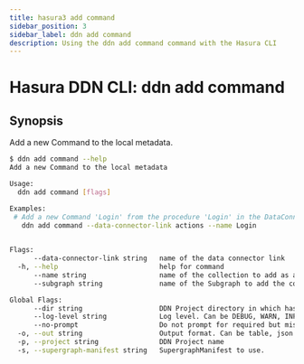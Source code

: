 ```yaml
---
title: hasura3 add command
sidebar_position: 3
sidebar_label: ddn add command
description: Using the ddn add command command with the Hasura CLI
---
```


# Hasura DDN CLI: ddn add command 

## Synopsis
Add a new Command to the local metadata.

```bash
$ ddn add command --help
Add a new Command to the local metadata

Usage:
  ddn add command [flags]

Examples:
 # Add a new Command 'Login' from the procedure 'Login' in the DataConnectorLink 'actions'
   ddn add command --data-connector-link actions --name Login
	 

Flags:
      --data-connector-link string   name of the data connector link
  -h, --help                         help for command
      --name string                  name of the collection to add as a model to the metadata
      --subgraph string              name of the Subgraph to add the connector to

Global Flags:
      --dir string                   DDN Project directory in which hasura.yaml is present (default ".")
      --log-level string             Log level. Can be DEBUG, WARN, INFO, ERROR, or FATAL. (default "INFO")
      --no-prompt                    Do not prompt for required but missing flags
  -o, --out string                   Output format. Can be table, json or yaml. (default "table")
  -p, --project string               DDN Project name
  -s, --supergraph-manifest string   SupergraphManifest to use.
```

